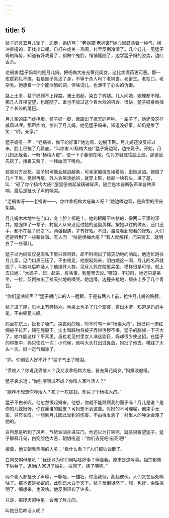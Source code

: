 ```yaml
---
---
---
```

title: 5
---



猛子妈真去月儿家了，边走，她边骂：“老祸害!老祸害!”她心里鼓荡着一种气，横冲直撞的，正找出口呢。自打白虎关一热闹，村里反倒冷清了。几个娃儿一见猛子妈的阵势，知道有好戏看了，都做个鬼脸，悄悄尾随了，边学猛子妈的姿势，边吐舌头。

老祸害!猛子妈骂的是月儿妈。把杨梅大疮充黄花闺女，这比卖假药更可恶。那一疙瘩彩礼不提，若是娃子真沾了身，不等于杀人吗？老祸害。老畜生。老牲口。老杂毛。她想着一个个能泄愤的词，但啥词儿，也泄不了心头的仇恨。

路上土多，猛子妈顾不上择路，溏土溅起，染白了裤腿。几人问她，她理都不理。那几人互相望望，也尾随了。谁也不放过这个看大戏的机会。很快，猛子妈身后拽了个长长的尾巴。

月儿家的庄门虚掩着。猛子妈一脚，就踏出了搅天的声响。一辈子了，她还没这样威风过哩。那声炸响，惊出了月儿妈。她见猛子妈来，知道没好事，却仍是堆了笑：“哟，亲家。”

猛子妈吼一声：“老祸害，你干的好事!”她边骂，边脱下鞋。月儿妈还没反应过来，脸上已挨了几鞋底。“叫你害人!杨梅大疮!”猛子妈边骂，边抡鞋子。开始，月儿妈还躲着，一听“杨梅大疮”，便一下子萎倒在地，任对方鞋底往脸上扇。那张脸先灰了，接着又紫了，一缕血流下嘴角。

若是对方反抗，猛子妈可能会越战越勇，可亲家偏偏支棱着脸，由她逞凶。她扇了几十下后，觉得再扇，外人会笑话她的，就穿上鞋，捡起一块石头，进了屋，叫：“砸了你个杨梅大疮!”屋里便响起玻璃破碎声，随后是木器断裂声和各种声响，最后是扯长了声的嚎哭。

“老祸害呀——老祸害——，你咋拿杨梅大疮骗人呀？”她边嚎边骂，是典型的哭丧架势。

月儿妈木木地坐在门口，身上脸上都是土。她的眼睛干枯枯的，像两口干涸的深井。她强悍了一辈子，村里人从来没见过她的这副孬样。按她以往的做派，还口还手，都不在猛子妈之下。两强相遇，才有好戏。不过，虽没看到想看的好戏，人们还是听到了一些新鲜事。有人问：“啥是杨梅大疮？”有人就解释，问来猜去，就明白了一些事儿。

猛子以为妈仅仅是去私下里兴师问罪，却不料闹出了惊天动地的响动。他连忙跑往月儿家，见门口黑压压了，不由顿足。他恨起妈来，明白她这一闹，月儿的名声就毁了，叫她以后咋活人？他拨开人群，见月儿妈在院里呆坐，模样很是可怜，就上去拉她：“大妈子，起，起来，有啥事，到屋里去说。”哪知，不拉时，她还只是呆坐，一拉，反倒拉出了扯天扯地的嚎哭。她边嚎，边撞头抢地，额头上多了几个青包。

“你们望啥笑声？”猛子朝门口的人一瞪眼，于是有两人上前，抢住月儿妈的胳膊。

猛子进了屋，见地上有碎镜片。地桌上也多了几个窟窿，露出木渣，知道是妈的手笔，不由顿足长叹。

妈坐在炕上，扯长了嗓门，哭丧似的嚎，时不时骂一声“杨梅大疮”。她已将一床红绸被子拉开，铺在屁股下。尘土和脏物将被子弄得污秽不堪。猛子的脑袋一下子大了。她咋能这样？平素里，虽也老见村里女人演这剧目，妈却很少使这招。在猛子的印象中，妈只使过一次：小时候，他叫大头打出过鼻血，妈扯了他去，糟践了大头一次。妈一定气糊涂了。

“妈，你别丢人好不好？”猛子气出了眼泪。

“丢啥人？你说我丢啥人？我又没拿杨梅大疮，冒充黄花闺女。”妈撒泼般吼。

猛子哀求道：“你别嚷嚷成不成？你叫人家咋活人？”

“她咋不想想你咋活人？花了一疙瘩钱，却买了个杨梅大疮。”

猛子不由长叹。他忽然恨起妈来。他想，你就不能顾顾我的面子吗？月儿是谁？是你的儿媳妇呀，你在臊谁的脸皮？可妈想不到这些。对妈的不可理喻，他束手无策，只有长叹。一想到月儿因此受到的伤害，不由得发急了：村里人的唾沫会淹了她的。

白狗想是听到了风声，气势汹汹扑进庄门。他还以为打架呢，就恶狠狠望猛子。猛子解释几句，白狗脸色大恶，朝娘吼道：“你们去死吧!去死吧!”

接着，他又朝看热闹的人吼：“看什么看？!”人们都讪讪散了。

白狗又朝母亲吼：“我还以为你们嘀咕啥好事？瞒着我。原来是这号事。祖宗都羞下供台了。退!给人家退了婚礼。拉回了，烧了喂狗。”

两个老人都扯长了声嚎，一嘶哑，一雄壮，你高我低，此起彼伏。人们又在远处嘀咕了。那本该是秘密的，此刻已大白于天下。猛子反倒坦然了，想，也好，索性挑明了，细想来，也没啥。他反倒轻松了许多。

只是，那搅天的唾星，会淹了月儿的。

叫她日后咋活人呢？